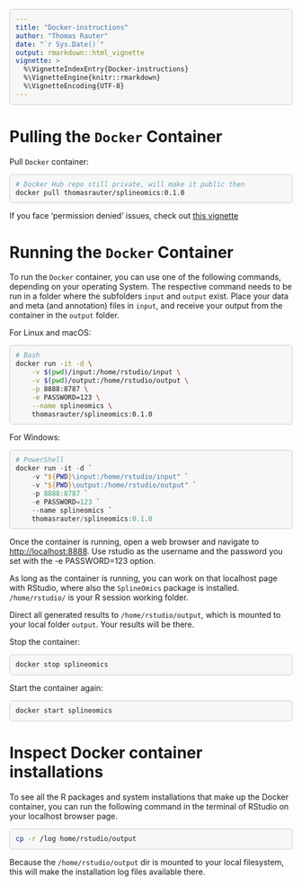 ```yaml
---
title: "Docker-instructions"
author: "Thomas Rauter"
date: "`r Sys.Date()`"
output: rmarkdown::html_vignette
vignette: >
  %\VignetteIndexEntry{Docker-instructions}
  %\VignetteEngine{knitr::rmarkdown}
  %\VignetteEncoding{UTF-8}
---
```


<style>
.sourceCode pre {
  background-color: #f7f7f7;
  padding: 10px;
  border: 1px solid #ccc;
  border-radius: 5px;
  overflow-x: auto;
  position: relative;
}

.copy-btn {
  position: absolute;
  top: 10px;
  right: 10px;
  border: none;
  background: #4CAF50;
  color: white;
  padding: 5px 10px;
  cursor: pointer;
  border-radius: 5px;
}

.copy-btn:hover {
  background: #45a049;
}
</style>

<script>
document.addEventListener("DOMContentLoaded", function() {
  document.querySelectorAll(".sourceCode pre").forEach(function(block) {
    var button = document.createElement("button");
    button.innerHTML = "Copy";
    button.className = "copy-btn";
    block.appendChild(button);

    button.addEventListener("click", function() {
      var code = Array.from(block.childNodes)
                      .filter(node => node.nodeType === Node.TEXT_NODE)
                      .map(node => node.textContent)
                      .join('');
      navigator.clipboard.writeText(code).then(function() {
        button.innerHTML = "Copied!";
        setTimeout(function() {
          button.innerHTML = "Copy";
        }, 2000);
      });
    });
  });
});
</script>

# Pulling the `Docker` Container

Pull `Docker` container:

``` sh
# Docker Hub repo still private, will make it public then
docker pull thomasrauter/splineomics:0.1.0
```

If you face 'permission denied' issues, check out [this vignette](https://raw.githubusercontent.com/csbg/SplineOmics/main/doc/Docker_permission_denied.html)

# Running the `Docker` Container

To run the `Docker` container, you can use one of the following commands, depending on your operating System. The respective command needs to be run in a folder where the subfolders `input` and `output` exist. Place your data and meta (and annotation) files in `input`, and receive your output from the container in the `output` folder.

For Linux and macOS:

``` sh
# Bash
docker run -it -d \
    -v $(pwd)/input:/home/rstudio/input \
    -v $(pwd)/output:/home/rstudio/output \
    -p 8888:8787 \
    -e PASSWORD=123 \
    --name splineomics \
    thomasrauter/splineomics:0.1.0
```

For Windows:

``` powershell
# PowerShell
docker run -it -d `
    -v "${PWD}\input:/home/rstudio/input" `
    -v "${PWD}\output:/home/rstudio/output" `
    -p 8888:8787 `
    -e PASSWORD=123 `
    --name splineomics `
    thomasrauter/splineomics:0.1.0
```

Once the container is running, open a web browser and navigate to <http://localhost:8888>. Use rstudio as the username and the password you set with the -e PASSWORD=123 option.

As long as the container is running, you can work on that localhost page with RStudio, where also the `SplineOmics` package is installed. `/home/rstudio/` is your R session working folder.

Direct all generated results to `/home/rstudio/output`, which is mounted to your local folder `output`. Your results will be there.

Stop the container:

``` sh
docker stop splineomics
```

Start the container again:

``` sh
docker start splineomics
```

# Inspect Docker container installations

To see all the R packages and system installations that make up the Docker container, you can run the following command in the terminal of RStudio on your localhost browser page.

``` sh
cp -r /log home/rstudio/output
```

Because the `/home/rstudio/output` dir is mounted to your local filesystem, this will make the installation log files available there.
